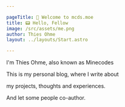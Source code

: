 ```yaml
---

pageTitle: 👋 Welcome to mcds.moe
title: 📟 Hello, Fellow
image: /src/assets/me.png
author: Thies Ohme
layout: ../layouts/Start.astro

---
```



I'm Thies Ohme, also known as Minecodes

This is my personal blog, where I write about

my projects, thoughts and experiences.

And let some people co-author.
<SocialIcons />